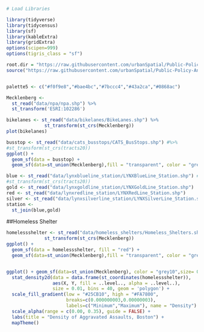 ```r
# Load Libraries

library(tidyverse)
library(tidycensus)
library(sf)
library(kableExtra)
library(gridExtra)
options(scipen=999)
options(tigris_class = "sf")

root.dir = "https://raw.githubusercontent.com/urbanSpatial/Public-Policy-Analytics-Landing/master/DATA/"
source("https://raw.githubusercontent.com/urbanSpatial/Public-Policy-Analytics-Landing/master/functions.r")


palette5 <- c("#f0f9e8","#bae4bc","#7bccc4","#43a2ca","#0868ac")
```

```r
Mecklenberg <- 
  st_read("data/npa/npa.shp") %>%
  st_transform('ESRI:102286')
```



```r
bikelanes <- st_read("data/bikelanes/BikeLanes.shp") %>%
              st_transform(st_crs(Mecklenberg)) 
plot(bikelanes)
```
```r
busstop <- st_read("data/cats_busstops/CATS_BusStops.shp") #%>%
#st_transform(st_crs(tracts20))
ggplot() +
  geom_sf(data = busstop) +
  geom_sf(data=st_union(Mecklenberg),fill = "transparent", color = "grey10",size= 0.7)
```
```r
blue <- st_read("data/lynxblueline_station/LYNXBlueLine_Station.shp") #%>%
#st_transform(st_crs(tracts20))
gold <- st_read("data/lynxgoldline_station/LYNXGoldLine_Station.shp")
red <- st_read("data/lynxredline_station/LYNXRedLine_Station.shp")
silver <- st_read("data/lynxsilverline_station/LYNXSilverLine_Station.shp")
station <- 
  st_join(blue,gold)
```

##Homeless Shelter

```r
homelessshelter <- st_read("data/homeless_shelters/Homeless_Shelters.shp") %>%
              st_transform(st_crs(Mecklenberg)) 
ggplot() +
  geom_sf(data = homelessshelter, fill = "red") +
  geom_sf(data=st_union(Mecklenberg),fill = "transparent", color = "grey10",size= 0.7)


ggplot() + geom_sf(data=st_union(Mecklenberg), color = "grey10",size= 0.7) +
  stat_density2d(data = data.frame(st_coordinates(homelessshelter)), 
                 aes(X, Y, fill = ..level.., alpha = ..level..),
                 size = 0.01, bins = 40, geom = 'polygon') +
  scale_fill_gradient(low = "#25CB10", high = "#FA7800", 
                      breaks=c(0.000000003,0.00000003),
                      labels=c("Minimum","Maximum"), name = "Density") +
  scale_alpha(range = c(0.00, 0.35), guide = FALSE) +
  labs(title = "Density of Aggravated Assaults, Boston") +
  mapTheme()
```


